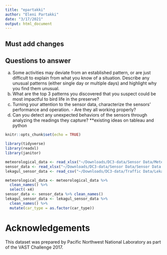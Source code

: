```yaml
---
title: "epartakki"
author: "Eleni Partakki"
date: "3/17/2021"
output: html_document
---
```


## Must add changes

## Questions to answer

a. Some activities may deviate from an established pattern, or are just difficult to explain from what you know of a situation. Describe any unusual patterns (either single day or multiple days) and highlight why you find them unusual.
b. What are the top 3 patterns you discovered that you suspect could be most impactful to bird life in the preserve?
c. Turning your attention to the sensor data, characterize the sensors’ performance and operation. - Are they all working properly?
d. Can you detect any unexpected behaviors of the sensors through analyzing the readings they capture?
**existing ideas on tableau and python


```r
knitr::opts_chunk$set(echo = TRUE)
```


```r
library(tidyverse)
library(readxl)
library(janitor)
```

```r
meteorological_data <- read_xlsx("~/Downloads/DC3-data/Sensor Data/Meteorological Data.xlsx")
sensor_data <- read_xlsx("~/Downloads/DC3-data/Sensor Data/Sensor Data.xlsx")
lekagul_sensor_data <- read_csv("~/Downloads/DC3-data/Traffic Data/Lekagul Sensor Data.csv")
```

```r
meteorological_data <- meteorological_data %>%
  clean_names() %>%
  select(-x4)
sensor_data <- sensor_data %>% clean_names()
lekagul_sensor_data <- lekagul_sensor_data %>%
  clean_names() %>%
  mutate(car_type = as.factor(car_type))
```

# Acknowledgements
This dataset was prepared by Pacific Northwest National Laboratory as part of the VAST Challenge 2017.